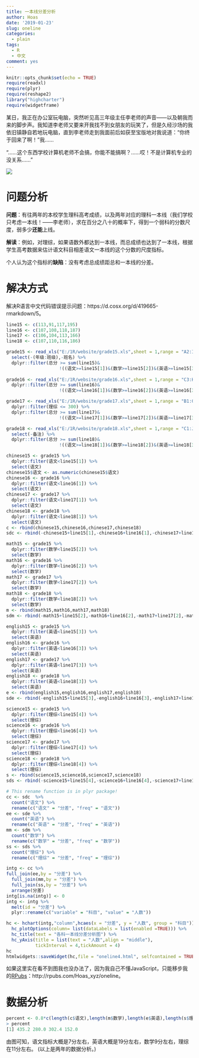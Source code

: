 ```yaml
---
title: 一本线分差分析
author: Hoas
date: '2019-01-23'
slug: oneline
categories:
  - plain
tags:
  - R
  - 中文
comment: yes
---
```

```r
knitr::opts_chunk$set(echo = TRUE)
require(readxl)
require(plyr)
require(reshape2)
library("highcharter")
require(widgetframe)
```

某日，我正在办公室玩电脑，突然听见高三年级主任李老师的声音——以及朝我而来的脚步声。我知道李老师又要来开我找不到女朋友的玩笑了，但是久经沙场的我依旧镇静自若地玩电脑，直到李老师走到我面前后如获至宝版地对我说道：“你终于回来了啊！”我……

“……这个东西学校计算机老师不会搞，你能不能搞啊？……哎！不是计算机专业的没关系……”

<img src="https://pic.36krcnd.com/201802/27112556/l57o5cb4lzuzn7e1.jpg!1200">

# 问题分析

**问题**：有往两年的本校学生理科高考成绩，以及两年对应的理科一本线（我们学校只考虑一本线！——李老师），求在百分之八十的概率下，得到一个弱科的分数尺度，弱多少**还能**上线。

**解读**：例如，对理综，如果语数外都达到一本线，而总成绩也达到了一本线，根据学生高考数据来估计语文科目相差语文一本线的这个分数的尺度指标。

个人认为这个指标的**缺陷**：没有考虑总成绩距总和一本线的分差。

# 解决方式

解决R语言中文代码错误提示问题：https://d.cosx.org/d/419665-rmarkdown/5。

```r
line15 <- c(113,91,117,195)
line16 <- c(107,108,118,187)
line17 <- c(106,104,113,166)
line18 <- c(107,110,116,186)

grade15 <- read_xls("E:/1R/website/grade15.xls",sheet = 1,range = "A2:I1124",col_names = TRUE) %>%
  select(-(年级:班级),-班名) %>%
  dplyr::filter(总分 >= sum(line15)&
                    !((语文>=line15[1])&(数学>=line15[2])&(英语>=line15[3])&(理综>=line15[4])))
  
grade16 <- read_xls("E:/1R/website/grade16.xls",sheet = 1,range = "C3:H1126",col_names = TRUE) %>%
  dplyr::filter(总分 >= sum(line16)&
                    !((语文>=line16[1])&(数学>=line16[2])&(英语>=line16[3])&(理综>=line16[4])))

grade17 <- read_xls("E:/1R/website/grade17.xls",sheet = 1,range = "B1:G1065",col_names = TRUE) %>%
  dplyr::filter(理综 <= 300) %>%
  dplyr::filter(总分 >= sum(line17)&
                    !((语文>=line17[1])&(数学>=line17[2])&(英语>=line17[3])&(理综>=line17[4])))

grade18 <- read_xls("E:/1R/website/grade18.xls",sheet = 1,range = "C1:J989",col_names = TRUE) %>%
  select(-备注) %>%
  dplyr::filter(总分 >= sum(line18)&
                    !((语文>=line18[1])&(数学>=line18[2])&(英语>=line18[3])&(理综>=line18[4])))

chinese15 <- grade15 %>%
  dplyr::filter(语文<line15[1]) %>%
  select(语文)
chinese15$语文 <- as.numeric(chinese15$语文)
chinese16 <- grade16 %>%
  dplyr::filter(语文<line16[1]) %>%
  select(语文)
chinese17 <- grade17 %>%
  dplyr::filter(语文<line17[1]) %>%
  select(语文)
chinese18 <- grade18 %>%
  dplyr::filter(语文<line18[1]) %>%
  select(语文)
c <- rbind(chinese15,chinese16,chinese17,chinese18)
sdc <- rbind(-chinese15+line15[1],-chinese16+line16[1],-chinese17+line17[1],-chinese18+line18[1])

math15 <- grade15 %>%
  dplyr::filter(数学<line15[2]) %>%
  select(数学)
math16 <- grade16 %>%
  dplyr::filter(数学<line16[2]) %>%
  select(数学)
math17 <- grade17 %>%
  dplyr::filter(数学<line17[2]) %>%
  select(数学)
math18 <- grade18 %>%
  dplyr::filter(数学<line18[2]) %>%
  select(数学)
m <- rbind(math15,math16,math17,math18)
sdm <- rbind(-math15+line15[2],-math16+line16[2],-math17+line17[2],-math18+line18[2])

english15 <- grade15 %>%
  dplyr::filter(英语<line15[3]) %>%
  select(英语)
english16 <- grade16 %>%
  dplyr::filter(英语<line16[3]) %>%
  select(英语)
english17 <- grade17 %>%
  dplyr::filter(英语<line17[3]) %>%
  select(英语)
english18 <- grade18 %>%
  dplyr::filter(英语<line18[3]) %>%
  select(英语)
e <- rbind(english15,english16,english17,english18)
sde <- rbind(-english15+line15[3],-english16+line16[3],-english17+line17[3],-english18+line18[3])

science15 <- grade15 %>%
  dplyr::filter(理综<line15[4]) %>%
  select(理综)
science16 <- grade16 %>%
  dplyr::filter(理综<line16[4]) %>%
  select(理综)
science17 <- grade17 %>%
  dplyr::filter(理综<line17[4]) %>%
  select(理综)
science18 <- grade18 %>%
  dplyr::filter(理综<line18[4]) %>%
  select(理综)
s <- rbind(science15,science16,science17,science18)
sds <- rbind(-science15+line15[4],-science16+line16[4],-science17+line17[4],-science18+line18[4])

# This rename function is in plyr package!
cc <- sdc  %>%
  count("语文") %>%
  rename(c("语文" = "分差", "freq" = "语文"))
ee <- sde %>%
  count("英语") %>%
  rename(c("英语" = "分差", "freq" = "英语"))
mm <- sdm %>%
  count("数学") %>%
  rename(c("数学" = "分差", "freq" = "数学"))
ss <- sds %>%
  count("理综") %>%
  rename(c("理综" = "分差", "freq" = "理综"))

intg <- cc %>%
full_join(ee,by = "分差") %>%
  full_join(mm,by = "分差") %>%
  full_join(ss,by = "分差") %>%
  arrange(分差)
intg[is.na(intg)] <- 0
intg <- intg %>%
  melt(id = "分差") %>%
  plyr::rename(c("variable" = "科目", "value" = "人数"))

hc <- hchart(intg,"column",hcaes(x = "分差", y = "人数", group = "科目")) %>%
  hc_plotOptions(column= list(dataLabels = list(enabled =TRUE))) %>% 
  hc_title(text = "各科一本线分差分析图") %>%
  hc_yAxis(title = list(text = "人数",align = "middle"),
           tickInterval = 4,tickAmount = 4)
hc
htmlwidgets::saveWidget(hc,file = "oneline4.html", selfcontained = TRUE)
```

如果这里实在看不到图我也没办法了，因为我自己不懂JavaScript，只能移步我的[RPubs](http://rpubs.com/Hoas_xyz/)：http://rpubs.com/Hoas_xyz/oneline。

# 数据分析

```r
percent <- 0.8*c(length(c$语文),length(m$数学),length(e$英语),length(s$理综))
> percent
[1] 435.2 280.0 302.4 152.0
```

由图可知，语文指标大概是7分左右，英语大概是19分左右，数学9分左右，理综在11分左右。
(以上是两年的数据分析。)